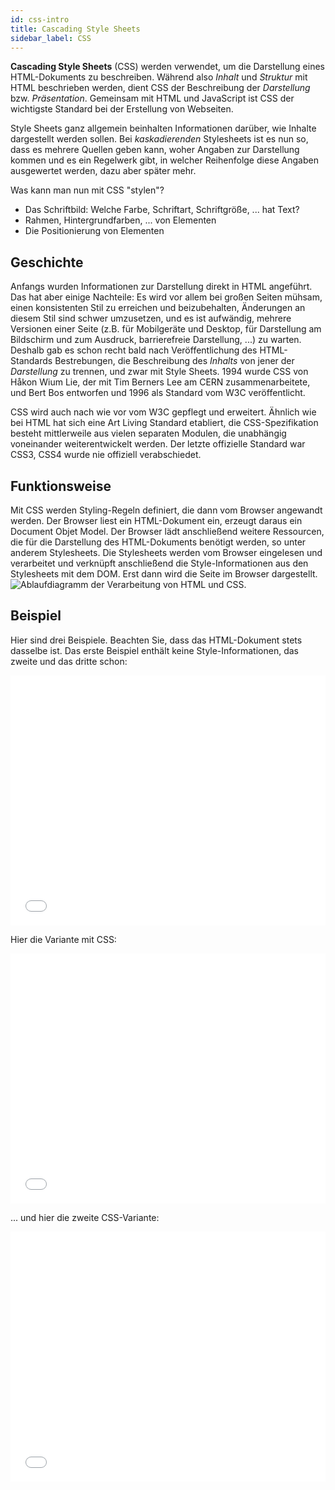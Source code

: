 ---
id: css-intro
title: Cascading Style Sheets
sidebar_label: CSS
---

**Cascading Style Sheets** (CSS) werden verwendet, um die Darstellung eines HTML-Dokuments zu beschreiben. Während also 
*Inhalt* und *Struktur* mit HTML beschrieben werden, dient CSS der Beschreibung der *Darstellung* bzw. *Präsentation*.
Gemeinsam mit HTML und JavaScript ist CSS der wichtigste Standard bei der Erstellung von Webseiten.

Style Sheets ganz allgemein beinhalten Informationen darüber, wie Inhalte dargestellt werden sollen. Bei 
*kaskadierenden* Stylesheets ist es nun so, dass es mehrere Quellen geben kann, woher Angaben zur
Darstellung kommen und es ein Regelwerk gibt, in welcher Reihenfolge diese Angaben ausgewertet werden,
dazu aber später mehr.

Was kann man nun mit CSS "stylen"?
- Das Schriftbild: Welche Farbe, Schriftart, Schriftgröße, ... hat Text?
- Rahmen, Hintergrundfarben, ... von Elementen
- Die Positionierung von Elementen

## Geschichte

Anfangs wurden Informationen zur Darstellung direkt in HTML angeführt. Das hat aber einige Nachteile: Es wird vor allem
bei großen Seiten mühsam, einen konsistenten Stil zu erreichen und beizubehalten, Änderungen an diesem Stil sind schwer
umzusetzen, und es ist aufwändig, mehrere Versionen einer Seite (z.B. für Mobilgeräte und Desktop, für Darstellung am Bildschirm
und zum Ausdruck, barrierefreie Darstellung, ...) zu warten. Deshalb gab es schon recht bald nach Veröffentlichung des
HTML-Standards Bestrebungen, die Beschreibung des *Inhalts* von jener der *Darstellung* zu trennen, und zwar mit Style Sheets. 
1994 wurde CSS von Håkon Wium Lie, der mit Tim Berners Lee am CERN zusammenarbeitete, und Bert Bos entworfen und 1996 als Standard 
vom W3C veröffentlicht. 

CSS wird auch nach wie vor vom W3C gepflegt und erweitert. Ähnlich wie bei HTML hat sich eine Art Living Standard etabliert, die
CSS-Spezifikation besteht mittlerweile aus vielen separaten Modulen, die unabhängig voneinander weiterentwickelt werden. Der letzte
offizielle Standard war CSS3, CSS4 wurde nie offiziell verabschiedet.

## Funktionsweise

Mit CSS werden Styling-Regeln definiert, die dann vom Browser angewandt werden. Der Browser liest ein HTML-Dokument ein, erzeugt
daraus ein Document Objet Model. Der Browser lädt anschließend weitere Ressourcen, die für die Darstellung des HTML-Dokuments
benötigt werden, so unter anderem Stylesheets. Die Stylesheets werden vom Browser eingelesen und verarbeitet und verknüpft 
anschließend die Style-Informationen aus den Stylesheets mit dem DOM. Erst dann wird die Seite im Browser dargestellt.
![Ablaufdiagramm der Verarbeitung von HTML und CSS](https://media.prod.mdn.mozit.cloud/attachments/2015/10/14/11781/ab96f980498d7c46fe26f6df06b9acfc/rendering.svg).

## Beispiel
Hier sind drei Beispiele. Beachten Sie, dass das HTML-Dokument stets dasselbe ist. Das erste Beispiel enthält keine
Style-Informationen, das zweite und das dritte schon:

<iframe width="100%" height="400" src="//jsfiddle.net/michivo/9u5vo2nj/1/embedded/result,html/dark/" allowfullscreen="allowfullscreen" frameborder="0"></iframe>

Hier die Variante mit CSS:
<iframe width="100%" height="400" src="//jsfiddle.net/michivo/3sdbzhk9/53/embedded/result,html,css/dark/" allowfullscreen="allowfullscreen" frameborder="0"></iframe>

... und hier die zweite CSS-Variante:
<iframe width="100%" height="400" src="//jsfiddle.net/michivo/ow0h1ubq/65/embedded/result,html,css/dark/" allowfullscreen="allowfullscreen" frameborder="0"></iframe>